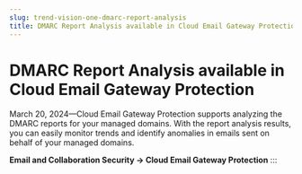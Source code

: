 ```yaml
---
slug: trend-vision-one-dmarc-report-analysis
title: DMARC Report Analysis available in Cloud Email Gateway Protection
---
```

# DMARC Report Analysis available in Cloud Email Gateway Protection

March 20, 2024—Cloud Email Gateway Protection supports analyzing the DMARC reports for your managed domains. With the report analysis results, you can easily monitor trends and identify anomalies in emails sent on behalf of your managed domains.

**Email and Collaboration Security → Cloud Email Gateway Protection**
:::
